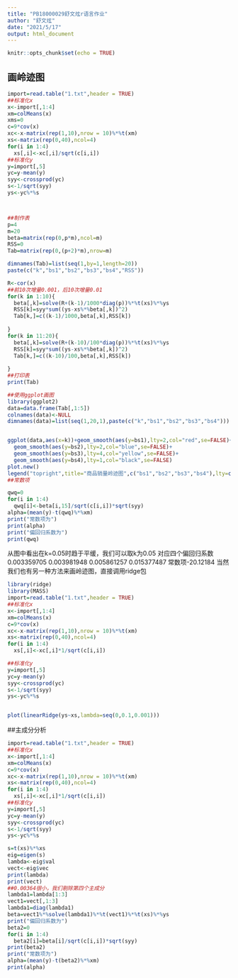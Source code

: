 ```yaml
---
title: "PB18000029舒文炫r语言作业"
author: "舒文炫"
date: "2021/5/17"
output: html_document
---
```


```r
knitr::opts_chunk$set(echo = TRUE)
```

## 画岭迹图
```r
import=read.table("1.txt",header = TRUE)
##标准化x
x<-import[,1:4]
xm=colMeans(x)
xms=0
c=9*cov(x)
xc<-x-matrix(rep(1,10),nrow = 10)%*%t(xm)
xs<-matrix(rep(0,40),ncol=4)
for(i in 1:4)
  xs[,i]<-xc[,i]/sqrt(c[i,i])
##标准化y
y=import[,5]
yc=y-mean(y)
syy<-crossprod(yc)
s<-1/sqrt(syy)
ys<-yc%*%s



##制作表
p=4
m=20
beta=matrix(rep(0,p*m),ncol=m)
RSS=0
Tab=matrix(rep(0,(p+2)*m),nrow=m)

dimnames(Tab)=list(seq(1,by=1,length=20))
paste(c("k","bs1","bs2","bs3","bs4","RSS"))

R<-cor(x)
##前10次增量0.001，后10次增量0.01
for(k in 1:10){
  beta[,k]=solve(R+(k-1)/1000*diag(p))%*%t(xs)%*%ys
  RSS[k]=syy*sum((ys-xs%*%beta[,k])^2)
  Tab[k,]=c((k-1)/1000,beta[,k],RSS[k])
  
}
for(k in 11:20){
  beta[,k]=solve(R+(k-10)/100*diag(p))%*%t(xs)%*%ys
  RSS[k]=syy*sum((ys-xs%*%beta[,k])^2)
  Tab[k,]=c((k-10)/100,beta[,k],RSS[k])
  
}
##打印表
print(Tab)

##使用ggplot画图
library(ggplot2)
data=data.frame(Tab[,1:5])
colnames(data)<-NULL
dimnames(data)=list(seq(1,20,1),paste(c("k","bs1","bs2","bs3","bs4")))


ggplot(data,aes(x=k))+geom_smooth(aes(y=bs1),lty=2,col="red",se=FALSE)+
  geom_smooth(aes(y=bs2),lty=2,col="blue",se=FALSE)+
  geom_smooth(aes(y=bs3),lty=4,col="yellow",se=FALSE)+
  geom_smooth(aes(y=bs4),lty=1,col="black",se=FALSE)
plot.new()
legend("topright",title="商品销量岭迹图",c("bs1","bs2","bs3","bs4"),lty=c(2,2,4,1),col=c("red","blue","yellow","black"))
##常数项

qwq=0
for(i in 1:4)
  qwq[i]<-beta[i,15]/sqrt(c[i,i])*sqrt(syy)
alpha=(mean(y)-t(qwq)%*%xm)
print("常数项为")
print(alpha)
print("偏回归系数为")
print(qwq)
```
从图中看出在k=0.05时趋于平缓，我们可以取k为0.05
对应四个偏回归系数0.003359705 0.003981948 0.005861257 0.015377487
常数项-20.12184
当然我们也有另一种方法来画岭迹图，直接调用ridge包
```r
library(ridge)
library(MASS)
import=read.table("1.txt",header = TRUE)
##标准化x
x<-import[,1:4]
xm=colMeans(x)
c=9*cov(x)
xc<-x-matrix(rep(1,10),nrow = 10)%*%t(xm)
xs<-matrix(rep(0,40),ncol=4)
for(i in 1:4)
  xs[,i]<-xc[,i]*1/sqrt(c[i,i])

##标准化y
y=import[,5]
yc=y-mean(y)
syy<-crossprod(yc)
s<-1/sqrt(syy)
ys<-yc%*%s


plot(linearRidge(ys~xs,lambda=seq(0,0.1,0.001)))
```


##主成分分析
```r
import=read.table("1.txt",header = TRUE)
##标准化x
x<-import[,1:4]
xm=colMeans(x)
c=9*cov(x)
xc<-x-matrix(rep(1,10),nrow = 10)%*%t(xm)
xs<-matrix(rep(0,40),ncol=4)
for(i in 1:4)
  xs[,i]<-xc[,i]*1/sqrt(c[i,i])
##标准化y
y=import[,5]
yc=y-mean(y)
syy<-crossprod(yc)
s<-1/sqrt(syy)
ys<-yc%*%s

s=t(xs)%*%xs
eig=eigen(s)
lambda<-eig$val
vect<-eig$vec
print(lambda)
print(vect)
##0.00364很小，我们剔除第四个主成分
lambda1=lambda[1:3]
vect1=vect[,1:3]
lambda1=diag(lambda1)
beta=vect1%*%solve(lambda1)%*%t(vect1)%*%t(xs)%*%ys
print("偏回归系数为")
beta2=0
for(i in 1:4)
  beta2[i]=beta[i]/sqrt(c[i,i])*sqrt(syy)
print(beta2) 
print("常数项为")
alpha=(mean(y)-t(beta2)%*%xm)
print(alpha)
```